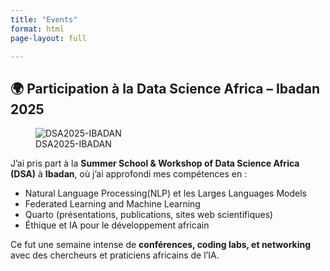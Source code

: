 ```yaml
---
title: "Events"
format: html
page-layout: full

---
```



## 🌍 Participation à la Data Science Africa – Ibadan 2025

![DSA2025-IBADAN](images/Eric-1.JPG){.rounded-photo}

J'ai pris part à la **Summer School & Workshop of Data Science Africa (DSA)** à **Ibadan**, où j’ai approfondi mes compétences en :

- Natural Language Processing(NLP) et les Larges Languages Models 
- Federated Learning and Machine Learning
- Quarto (présentations, publications, sites web scientifiques)
- Éthique et IA pour le développement africain

Ce fut une semaine intense de **conférences, coding labs, et networking** avec des chercheurs et praticiens africains de l’IA.
